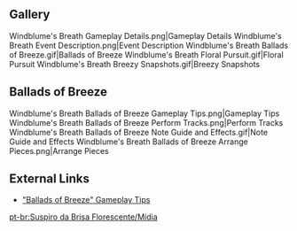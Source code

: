 {{EventTabs
|subpage1 = Floral Pursuit
|subpage2 = Ballads of Breeze
|subpage3 = Breezy Snapshots
}}
==Gallery==
<gallery>
Windblume's Breath Gameplay Details.png|Gameplay Details
Windblume's Breath Event Description.png|Event Description
Windblume's Breath Ballads of Breeze.gif|Ballads of Breeze
Windblume's Breath Floral Pursuit.gif|Floral Pursuit
Windblume's Breath Breezy Snapshots.gif|Breezy Snapshots
</gallery>

==Ballads of Breeze==
<gallery>
Windblume's Breath Ballads of Breeze Gameplay Tips.png|Gameplay Tips
Windblume's Breath Ballads of Breeze Perform Tracks.png|Perform Tracks
Windblume's Breath Ballads of Breeze Note Guide and Effects.gif|Note Guide and Effects
Windblume's Breath Ballads of Breeze Arrange Pieces.png|Arrange Pieces
</gallery>

==External Links==
* [https://genshin.hoyoverse.com/en/news/detail/105497 "Ballads of Breeze" Gameplay Tips]

[[pt-br:Suspiro da Brisa Florescente/Mídia]]